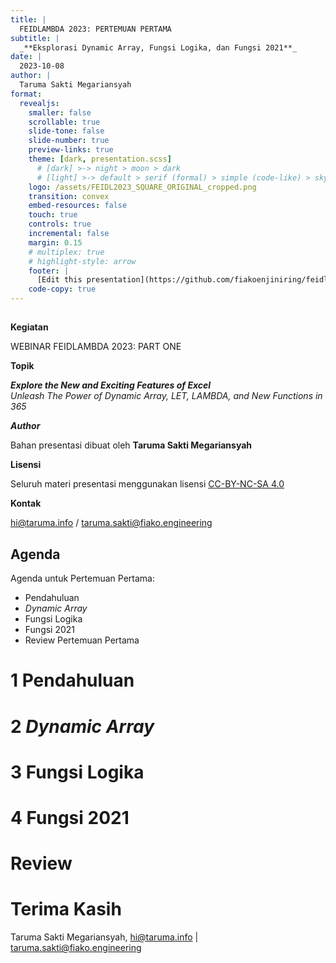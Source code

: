 ```yaml
---
title: |
  FEIDLAMBDA 2023: PERTEMUAN PERTAMA
subtitle: |
  _**Eksplorasi Dynamic Array, Fungsi Logika, dan Fungsi 2021**_
date: |
  2023-10-08
author: |
  Taruma Sakti Megariansyah
format:
  revealjs: 
    smaller: false
    scrollable: true
    slide-tone: false
    slide-number: true
    preview-links: true
    theme: [dark, presentation.scss]
      # [dark] >-> night > moon > dark
      # [light] >-> default > serif (formal) > simple (code-like) > sky (code | thin / broken) 
    logo: /assets/FEIDL2023_SQUARE_ORIGINAL_cropped.png
    transition: convex
    embed-resources: false
    touch: true
    controls: true
    incremental: false
    margin: 0.15
    # multiplex: true
    # highlight-style: arrow
    footer: |
      [Edit this presentation](https://github.com/fiakoenjiniring/feidlambda/edit/main/greenhorn/feidlambda-2/presentation.qmd){target="_blank" preview-link="false"} | [Report an issue](https://github.com/fiakoenjiniring/feidlambda/issues/new){target="_blank" preview-link="false"}
    code-copy: true
---
```


## {.smaller}

**Kegiatan**

WEBINAR FEIDLAMBDA 2023: PART ONE

**Topik**

_**Explore the New and Exciting Features of Excel**<br>Unleash The Power of Dynamic Array, LET, LAMBDA, and New Functions in 365_

**_Author_**

Bahan presentasi dibuat oleh **Taruma Sakti Megariansyah**

**Lisensi**

Seluruh materi presentasi menggunakan lisensi [CC-BY-NC-SA 4.0](http://creativecommons.org/licenses/by-nc-sa/4.0/){target="_blank" preview-link="false"}

**Kontak**

[hi@taruma.info](mailto:hi@taruma.info) / [taruma.sakti@fiako.engineering](mailto:taruma.sakti@fiako.engineering)

## Agenda

Agenda untuk Pertemuan Pertama:

- Pendahuluan
- _Dynamic Array_
- Fungsi Logika
- Fungsi 2021
- Review Pertemuan Pertama

# 1 Pendahuluan

# 2 _Dynamic Array_

# 3 Fungsi Logika

# 4 Fungsi 2021

# Review

# Terima Kasih

Taruma Sakti Megariansyah, [hi@taruma.info](mailto:hi@taruma.info) | [taruma.sakti@fiako.engineering](mailto:taruma.sakti@fiako.engineering)
